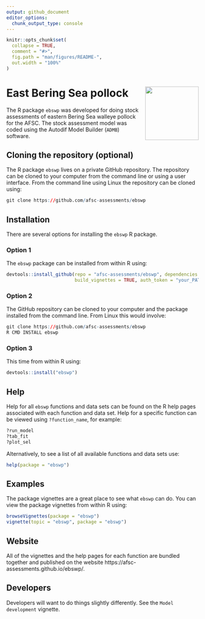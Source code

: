 ```yaml
---
output: github_document
editor_options: 
  chunk_output_type: console
---
```


<!-- README.md is generated from README.Rmd. Please edit that file -->

```r
knitr::opts_chunk$set(
  collapse = TRUE,
  comment = "#>",
  fig.path = "man/figures/README-",
  out.width = "100%"
)
```

# East Bering Sea pollock <img src="man/figures/logo.png" align="right" height=140/>

The R package `ebswp` was developed for doing stock assessments of 
eastern Bering Sea walleye pollock for the AFSC.
The stock assessment model was coded using the Autodif Model 
Builder (`ADMB`) software.

## Cloning the repository (optional)

The R package `ebswp` lives on a private GitHub repository. The repository can be 
cloned to your computer from the command line or using a user interface. From 
the command line using Linux the repository can be cloned using:

``` r
git clone https://github.com/afsc-assessments/ebswp
```

## Installation

There are several options for installing the `ebswp` R package.

### Option 1

The `ebswp` package can be installed from within R using:

``` r
devtools::install_github(repo = "afsc-assessments/ebswp", dependencies = TRUE, 
                         build_vignettes = TRUE, auth_token = "your_PAT")
```

### Option 2

The GitHub repository can be cloned to your computer and the package installed 
from the command line. From Linux this would involve:

``` r
git clone https://github.com/afsc-assessments/ebswp
R CMD INSTALL ebswp
```

### Option 3

This time from within R using:

``` r
devtools::install("ebswp")
```

## Help

Help for all `ebswp` functions and data sets can be found on the R help pages 
associated with each function and data set. Help for a specific function can be 
viewed using `?function_name`, for example:

``` r
?run_model
?tab_fit
?plot_sel
```

Alternatively, to see a list of all available functions and data sets use:

``` r
help(package = "ebswp")
```

## Examples

The package vignettes are a great place to see what `ebswp` can do. You can view 
the package vignettes from within R using:

``` r
browseVignettes(package = "ebswp")
vignette(topic = "ebswp", package = "ebswp")
```

## Website

All of the vignettes and the help pages for each function are bundled together 
and published on the website https://afsc-assessments.github.io/ebswp/.

## Developers

Developers will want to do things slightly differently. See the 
`Model development` vignette.
